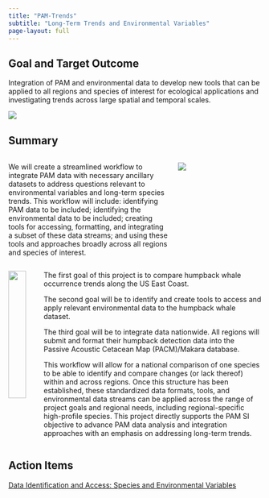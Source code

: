 ```yaml
---
title: "PAM-Trends"
subtitle: "Long-Term Trends and Environmental Variables"
page-layout: full
---
```


## Goal and Target Outcome

Integration of PAM and environmental data to develop new tools that can be applied to all regions and species of interest for ecological applications and investigating trends across large spatial and temporal scales.


![](/content/images/namerica.cf.gif)

## Summary


:::::::::::::: {.columns}
::: {.column width="60%"}

We will create a streamlined workflow to integrate PAM data with necessary ancillary datasets to address questions relevant to environmental variables and long-term species trends. This workflow will include: identifying PAM data to be included; identifying the environmental data to be included; creating tools for accessing, formatting, and integrating a subset of these data streams; and using these tools and approaches broadly across all regions and species of interest.

:::
::: {.column width="30%"} 

![](/content/images/humpback_whale.2.png)

:::
::::::::::::::


:::::::::::::: {.columns}
::: {.column width="10%"}

![](/content/images/PAMmooredbuoy.png){width=84%}

:::
::: {.column width="88%"} 

The first goal of this project is to compare humpback whale occurrence trends along the US East Coast. 

The second goal will be to identify and create tools to access and apply relevant environmental data to the humpback whale dataset.

The third goal will be to integrate data nationwide. All regions will submit and format their humpback detection data into the Passive Acoustic Cetacean Map (PACM)/Makara database.

This workflow will allow for a national comparison of one species to be able to identify and compare changes (or lack thereof) within and across regions. Once this structure has been established, these standardized data formats, tools, and environmental data streams can be applied across the range of project goals and regional needs, including regional-specific high-profile species. This project directly supports the PAM SI objective to advance PAM data analysis and integration approaches with an emphasis on addressing long-term trends.


:::
::::::::::::::

## Action Items

[Data Identification and Access: Species and Environmental Variables](https://nmfs-ost.github.io/PAM-Trends/content/dataID.html)
